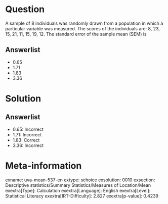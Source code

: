 Question
========

A sample of 8 individuals was randomly drawn from a population in which a particular variable was measured. The scores of the individuals are: 8, 23, 15, 21, 11, 15, 19, 12. The standard error of the sample mean (SEM) is

Answerlist
----------

* 0.65
* 1.71
* 1.83
* 3.36

Solution
========

Answerlist
----------

* 0.65: Incorrect
* 1.71: Incorrect
* 1.83: Correct
* 3.36: Incorrect

Meta-information
================
exname: uva-mean-537-en
extype: schoice
exsolution: 0010
exsection: Descriptive statistics/Summary Statistics/Measures of Location/Mean
exextra[Type]: Calculation
exextra[Language]: English
exextra[Level]: Statistical Literacy
exextra[IRT-Difficulty]: 2.827
exextra[p-value]: 0.4239
